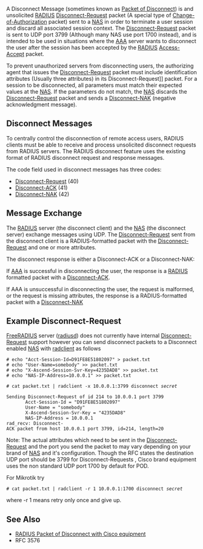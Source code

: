 A Disconnect Message (sometimes known as [[Packet of Disconnect]]) is and unsolicited [[RADIUS]] [[Disconnect-Request]] packet (A special type of [[Change-of-Authorization]] packet) sent to a [[NAS]] in order to  terminate a user session and discard all associated session context. The [[Disconnect-Request]] packet is sent to UDP port 3799 (Although many NAS use port 1700 instead), and is intended to be used in situations where the [[AAA]] server wants to disconnect the user after the session has been accepted by the [[RADIUS]] [[Access-Accept]] packet.

To prevent unauthorized servers from disconnecting users, the authorizing agent that issues the [[Disconnect-Request]] packet must include identification attributes (Usually three attributes) in its Disconnect-Request]] packet. For a session to be disconnected, all parameters must match their expected values at the [[NAS]]. If the parameters do not match, the [[NAS]] discards the [[Disconnect-Request]] packet and sends a [[Disconnect-NAK]] (negative acknowledgment message).

==Disconnect Messages==
To centrally control the disconnection of remote access users, RADIUS clients must be able to receive and process unsolicited disconnect requests from RADIUS servers. The RADIUS disconnect feature uses the existing format of RADIUS disconnect request and response messages.

The code field used in disconnect messages has three codes: 
* [[Disconnect-Request]] (40)
* [[Disconnect-ACK]] (41) 
* [[Disconnect-NAK]] (42)

==Message Exchange==
The [[RADIUS]] server (the disconnect client) and the [[NAS]] (the disconnect server) exchange messages using UDP. The [[Disconnect-Request]] sent from the disconnect client is a RADIUS-formatted packet with the [[Disconnect-Request]] and one or more attributes.

The disconnect response is either a Disconnect-ACK or a Disconnect-NAK:

If [[AAA]] is successful in disconnecting the user, the response is a [[RADIUS]] formatted packet with a [[Disconnect-ACK]].

If AAA is unsuccessful in disconnecting the user, the request is malformed, or the request is missing attributes, the response is a RADIUS-formatted packet with a [[Disconnect-NAK]]

==Example Disconnect-Request==
[[FreeRADIUS]] server ([[radiusd]]) does not currently have internal [[Disconnect-Request]] support however you can send disconnect packets to a Disconnect enabled [[NAS]] with [[radclient]] as follows

 # echo "Acct-Session-Id=D91FE8E51802097" > packet.txt
 # echo "User-Name=somebody" >> packet.txt
 # echo "X-Ascend-Session-Svr-Key=4235DAD8" >> packet.txt
 # echo "NAS-IP-Address=10.0.0.1" >> packet.txt

 # cat packet.txt | radclient -x 10.0.0.1:3799 disconnect ''secret''

 Sending Disconnect-Request of id 214 to 10.0.0.1 port 3799
        Acct-Session-Id = "D91FE8E51802097"
        User-Name = "somebody"
        X-Ascend-Session-Svr-Key = "4235DAD8"
        NAS-IP-Address = 10.0.0.1
 rad_recv: Disconnect-ACK packet from host 10.0.0.1 port 3799, id=214, length=20

Note: The actual attributes which need to be sent in the [[Disconnect-Request]] and the port you send the packet to may vary depending on your brand of [[NAS]] and it's configuration. Though the RFC states the destination UDP port should be 3799 for Disconnect-Requests , Cisco brand equipment uses the non standard UDP port 1700 by default for POD. 

For Mikrotik try 

 # cat packet.txt | radclient -r 1 10.0.0.1:1700 disconnect ''secret''

where -r 1 means retry only once and give up.

==See Also==
* [http://www.cisco.com/univercd/cc/td/doc/product/software/ios122/122newft/122t/122t8/ft_pod1.htm RADIUS Packet of Disconnect with Cisco equipment]
* RFC 3576